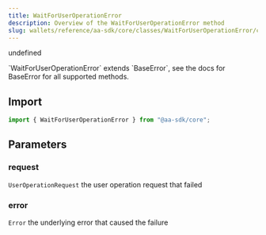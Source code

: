 ```yaml
---
title: WaitForUserOperationError
description: Overview of the WaitForUserOperationError method
slug: wallets/reference/aa-sdk/core/classes/WaitForUserOperationError/constructor
---
```




undefined

<Note>
  `WaitForUserOperationError` extends `BaseError`, see the docs for BaseError
  for all supported methods.
</Note>

## Import

```ts
import { WaitForUserOperationError } from "@aa-sdk/core";
```

## Parameters

### request

`UserOperationRequest`
the user operation request that failed

### error

`Error`
the underlying error that caused the failure
